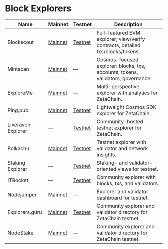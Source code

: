 # Block Explorers

| Name               | Mainnet                                                | Testnet                                                    | Description                                                                     |
| ------------------ | ------------------------------------------------------ | ---------------------------------------------------------- | ------------------------------------------------------------------------------- |
| Blockscout         | [Mainnet](https://zetachain.blockscout.com/)           | [Testnet](https://zetachain-testnet.blockscout.com/)       | Full-featured EVM explorer; view/verify contracts, detailed txs/blocks/tokens.  |
| Mintscan           | [Mainnet](https://www.mintscan.io/zeta)                | —                                                          | Cosmos-focused explorer: blocks, txs, accounts, tokens, validators, governance. |
| ExploreMe          | [Mainnet](https://zetachain.exploreme.pro/)            | —                                                          | Multi-perspective explorer with analytics for ZetaChain.                        |
| Ping.pub           | [Mainnet](https://ping.pub/zetachain)                  | [Testnet](https://testnet.ping.pub/zetachain)              | Lightweight Cosmos SDK explorer for ZetaChain.                                  |
| Liveraven Explorer | —                                                      | [Testnet](https://testnet.explorer.liveraven.net/)         | Community-hosted testnet explorer for ZetaChain.                                |
| Polkachu           | [Mainnet](https://www.polkachu.com/networks/zetachain) | [Testnet](https://polkachu.com/testnets/zetachain)         | Testnet explorer with validator and network insights.                           |
| Staking Explorer   | —                                                      | [Testnet](https://staking-explorer.com/explorer/zetachain) | Staking- and validator-oriented views for testnet.                              |
| ITRocket           | —                                                      | [Testnet](https://testnet.itrocket.net/zetachain)          | Community explorer with blocks, txs, and validators.                            |
| Nodejumper         | [Mainnet](https://app.nodejumper.io/zetachain)         | —                                                          | Explorer and validator dashboard for testnet.                                   |
| Explorers.guru     | [Mainnet](https://zetachain.explorers.guru/)           | [Testnet](https://testnet.zetachain.explorers.guru/)       | Community explorer and validator directory for ZetaChain testnet.               |
| NodeStake          | [Mainnet](https://explorer.nodestake.org/zetachain/)   | —                                                          | Community explorer and validator directory for ZetaChain testnet.               |
